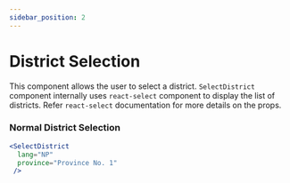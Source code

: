 ```yaml
---
sidebar_position: 2
---
```

# District Selection

This component allows the user to select a district. `SelectDistrict` component
internally uses `react-select` component to display the list of districts. Refer
`react-select` documentation for more details on the props.

### Normal District Selection

``` jsx live
<SelectDistrict
  lang="NP"
  province="Province No. 1"
 />

```